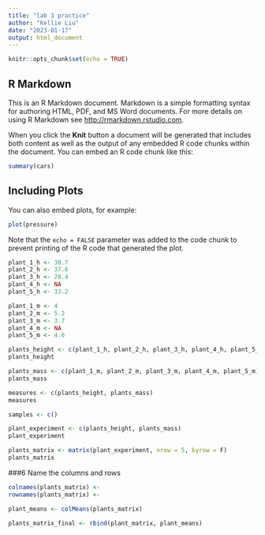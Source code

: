 ```yaml
---
title: "lab 3 practice"
author: "Kellie Liu"
date: "2023-01-17"
output: html_document
---
```


```r
knitr::opts_chunk$set(echo = TRUE)
```

## R Markdown

This is an R Markdown document. Markdown is a simple formatting syntax for authoring HTML, PDF, and MS Word documents. For more details on using R Markdown see <http://rmarkdown.rstudio.com>.

When you click the **Knit** button a document will be generated that includes both content as well as the output of any embedded R code chunks within the document. You can embed an R code chunk like this:

```r
summary(cars)
```

## Including Plots

You can also embed plots, for example:

```r
plot(pressure)
```

Note that the `echo = FALSE` parameter was added to the code chunk to prevent printing of the R code that generated the plot.

```r
plant_1_h <- 30.7
plant_2_h <- 37.6
plant_3_h <- 28.4
plant_4_h <- NA
plant_5_h <- 33.2
```
```r
plant_1_m <- 4
plant_2_m <- 5.2
plant_3_m <- 3.7
plant_4_m <- NA
plant_5_m <- 4.6
```
```r
plants_height <- c(plant_1_h, plant_2_h, plant_3_h, plant_4_h, plant_5_h)
plants_height
```
```r
plants_mass <- c(plant_1_m, plant_2_m, plant_3_m, plant_4_m, plant_5_m)
plants_mass
```
```r
measures <- c(plants_height, plants_mass)
measures
```
```r
samples <- c()
```

```r
plant_experiment <- c(plants_height, plants_mass)
plant_experiment
```

```r
plants_matrix <- matrix(plant_experiment, nrow = 5, byrow = F)
plants_matrix
```
###6 Name the columns and rows
```r
colnames(plants_matrix) <-
rownames(plants_matrix) <-
```
```r
plant_means <- colMeans(plants_matrix)
```
```r
plants_matrix_final <- rbind(plant_matrix, plant_means)
```

